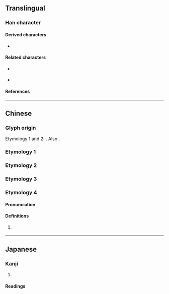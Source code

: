 {{also|嘆|歎}}
{{character info/new}}
==Translingual==

===Han character===
{{Han char|rn=30|rad=口|as=02|sn=5|four=67040|canj=RE|ids=⿰口又}}

====Derived characters====
* {{l|mul|[[𡊙]], [[𠭵]], [[𠼡]]}}

====Related characters====
* {{l|mul|嘆}} {{q|[[Traditional Chinese]]}}
* {{l|mul|歎}} {{q|[[w:Variant Chinese character|Variant]] [[Traditional Chinese|traditional form]] of {{l|mul|嘆}} in Mainland China}}

====References====
{{Han ref|kx=0174.091|dkj=03265|dj=0386.050|hdz=10575.040|uh=53F9}}

----

==Chinese==

===Glyph origin===
; Etymology 1 and 2: {{Han simp|嘆|f=𦰩|t=又}}. Also {{Han simp|歎|nocap=1}}.

===Etymology 1===
{{zh-see|嘆}}

===Etymology 2===
{{zh-see|歎|s|one of 24 [[w:literary genre|literary genre]]s from the [[w:Zhou dynasty|Zhou dynasty]], etc.}}

===Etymology 3===
{{zh-see|又|hv}}

===Etymology 4===
{{zh-forms}}

====Pronunciation====
{{zh-pron
|m=yǐ
|cat=
}}

====Definitions====
{{zh-hanzi}}

# {{zh-hd}} {{uncertain|zh|nohypothesis=1}}

----

==Japanese==

===Kanji===
{{ja-kanji|grade=|rs=口02}}

# {{defn|lang=ja|sort=口02}}

====Readings====
{{ja-readings
|on=ゆう
|kun=いう
}}